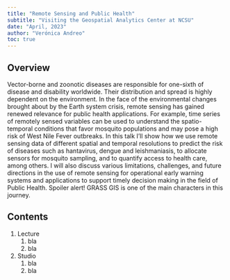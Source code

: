 ```yaml
---
title: "Remote Sensing and Public Health"
subtitle: "Visiting the Geospatial Analytics Center at NCSU"
date: "April, 2023"
author: "Verónica Andreo"
toc: true
---
```


## Overview

Vector-borne and zoonotic diseases are responsible for one-sixth of disease 
and disability worldwide. Their distribution and spread is highly dependent 
on the environment. In the face of the environmental changes brought about 
by the Earth system crisis, remote sensing has gained renewed relevance for
public health applications. For example, time series of remotely sensed 
variables can be used to understand the spatio-temporal conditions that 
favor mosquito populations and may pose a high risk of West Nile Fever 
outbreaks. In this talk I'll show how we use remote sensing data of different
spatial and temporal resolutions to predict the risk of diseases such as 
hantavirus, dengue and leishmaniasis, to allocate sensors for mosquito 
sampling, and to quantify access to health care, among others. I will also 
discuss various limitations, challenges, and future directions in the use of
remote sensing for operational early warning systems and applications to 
support timely decision making in the field of Public Health. 
Spoiler alert! GRASS GIS is one of the main characters in this journey.

## Contents

1.  Lecture
    1.  bla
    2.  bla
2.  Studio
    1.  bla
    2.  bla


